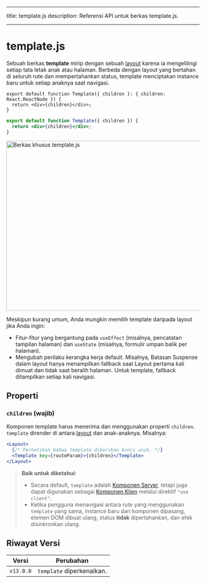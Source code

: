 
---

title: template.js
description: Referensi API untuk berkas template.js.

---

# template.js

Sebuah berkas **template** mirip dengan sebuah [layout](/docs/app/building-your-application/routing/pages-and-layouts#layouts) karena ia mengelilingi setiap tata letak anak atau halaman. Berbeda dengan layout yang bertahan di seluruh rute dan mempertahankan status, template menciptakan instance baru untuk setiap anaknya saat navigasi.

```tsx filename="app/template.tsx" switcher
export default function Template({ children }: { children: React.ReactNode }) {
  return <div>{children}</div>;
}
```

```jsx filename="app/template.jsx" switcher
export default function Template({ children }) {
  return <div>{children}</div>;
}
```

<Image
  alt="Berkas khusus template.js"
  srcLight="https://nextjs.org/_next/image?url=%2Fdocs%2Fdark%2Ftemplate-special-file.png&w=1920&q=75&dpl=dpl_971SnCgVVrpdwvj6Autgp3KX6hSy"
  srcDark="https://nextjs.org/_next/image?url=%2Fdocs%2Fdark%2Ftemplate-special-file.png&w=1920&q=75&dpl=dpl_971SnCgVVrpdwvj6Autgp3KX6hSy"
  width="1600"
  height="444"
/>

Meskipun kurang umum, Anda mungkin memilih template daripada layout jika Anda ingin:

- Fitur-fitur yang bergantung pada `useEffect` (misalnya, pencatatan tampilan halaman) dan `useState` (misalnya, formulir umpan balik per halaman).
- Mengubah perilaku kerangka kerja default. Misalnya, Batasan Suspense dalam layout hanya menampilkan fallback saat Layout pertama kali dimuat dan tidak saat beralih halaman. Untuk template, fallback ditampilkan setiap kali navigasi.

## Properti

### `children` (wajib)

Komponen template harus menerima dan menggunakan properti `children`. `template` dirender di antara [layout](/docs/app/api-reference/file-conventions/layout) dan anak-anaknya. Misalnya:

```jsx filename="Output"
<Layout>
  {/* Perhatikan bahwa template diberikan kunci unik. */}
  <Template key={routeParam}>{children}</Template>
</Layout>
```

> **Baik untuk diketahui**:
>
> - Secara default, `template` adalah [Komponen Server](/docs/app/building-your-application/rendering/server-components), tetapi juga dapat digunakan sebagai [Komponen Klien](/docs/app/building-your-application/rendering/client-components) melalui direktif `"use client"`.
> - Ketika pengguna menavigasi antara rute yang menggunakan `template` yang sama, instance baru dari komponen dipasang, elemen DOM dibuat ulang, status **tidak** dipertahankan, dan efek disinkronkan ulang.

## Riwayat Versi

| Versi     | Perubahan                 |
| --------- | ------------------------- |
| `v13.0.0` | `template` diperkenalkan. |
